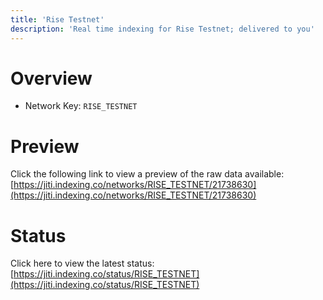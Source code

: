 ```yaml
---
title: 'Rise Testnet'
description: 'Real time indexing for Rise Testnet; delivered to you'
---
```


# Overview
- Network Key: `RISE_TESTNET`

# Preview
Click the following link to view a preview of the raw data available: [https://jiti.indexing.co/networks/RISE_TESTNET/21738630](https://jiti.indexing.co/networks/RISE_TESTNET/21738630)

# Status
Click here to view the latest status: [https://jiti.indexing.co/status/RISE_TESTNET](https://jiti.indexing.co/status/RISE_TESTNET)
